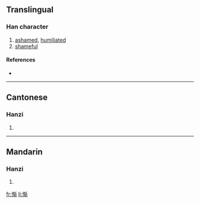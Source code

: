 {{also|慚}}
==Translingual==

===Han character===
{{Han char|rn=61|rad=心|as=08|sn=11|four=|canj=心大手中 (PKQL)}}

# [[ashamed]], [[humiliated]]
# [[shameful]]

====References====
* {{Han ref|kx=0392.181|hdz=42314.110|uh=60ED|ud=24813}}

----

==Cantonese==

===Hanzi===
{{yue-hanzi|jyut=|y=chaam4|tra=慚}}

# {{defn|Cantonese}}

----

==Mandarin==

===Hanzi===
{{cmn-hanzi|tra=慚|pin=[[cán]] ([[can2]])|wg=ts'an<sup>2</sup>}}

# {{defn|Mandarin}}

[[fr:惭]]
[[li:惭]]